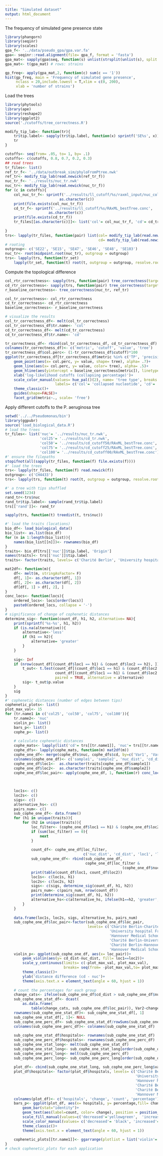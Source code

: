 ```yaml
---
title: "Simulated dataset"
output: html_document
---
```

The frequency of simulated gene presence state
```R
library(phangorn)
library(seqinr)
library(scales)
gpa_f<- '../data/pseudo_gpa/gpa.var.fa'
gpa<- seqinr::read.alignment(file= gpa_f, format = 'fasta')
gpa_mat<- sapply(gpa$seq, function(s) unlist(strsplit(unlist(s), split = '')))
gpa_mat<- t(gpa_mat) # rows: strains

gp_freq<- apply(gpa_mat,2, function(c) sum(c == '1'))
hist(gp_freq, main = 'Frequency of simulated gene presence', 
     nclass = 20,include.lowest = T,xlim = c(0, 200), 
     xlab = 'number of strains')
```

Load the trees
```R
library(phytools)
library(ape)
library(reshape2)
library(ggplot2)
source('./cutoffs/tree_correctness.R')

modify_tip_lab<- function(tr){
    tr$tip.label<- sapply(tr$tip.label, function(x) sprintf('SE%s', x))
    tr
}

cutoffs<- seq(from= .05, to= 1, by= .1)
cutoffs<- c(cutoffs, 0.8, 0.7, 0.2, 0.3)
## read trees
tr_files<- list()
ref_tr_f<- '../data/outbreak_sim/phyloFromPtree.nwk'
ref_tr<- modify_tip_lab(read.newick(ref_tr_f))
nuc_tr_f<- '../results/nuc_tr.nwk'
nuc_tr<- modify_tip_lab(read.newick(nuc_tr_f))
for (c in cutoffs){
    col_nuc_tr_f<- sprintf('../results/ll_cutoff/%s/raxml_input/nuc_col.nwk', 
                         as.character(c))
    print(file.exists(col_nuc_tr_f))
    cd_tr_f<- sprintf('../results/ll_cutoff/%s/RAxML_bestTree.conc',
                    as.character(c))
    print(file.exists(cd_tr_f))
    tr_files[[as.character(c)]]<- list('col'= col_nuc_tr_f, 'cd'= cd_tr_f)
    
}
trs<- lapply(tr_files, function(pair) list(col= modify_tip_lab(read.newick(pair$col)), 
                                           cd= modify_tip_lab(read.newick(pair$cd))))
# rooting
outgroup<- c('SE22', 'SE15', 'SE47', 'SE46', 'SE48', 'SE103')
nuc_tr<- root(midpoint.root(nuc_tr), outgroup = outgroup)
trs<- lapply(trs, function(tr_set)
    lapply(tr_set, function(t) root(t, outgroup = outgroup, resolve.root = T)))
```
Compute the topological difference
```R
col_rtr_correctness<- sapply(trs, function(pair) tree_correctness(target_tr = pair$col, ref = ref_tr))
cd_rtr_correctness<- sapply(trs, function(pair) tree_correctness(target_tr = pair$cd, ref = ref_tr))
r_baseline_correctness<- tree_correctness(nuc_tr, ref_tr)

col_tr_correctness<- col_rtr_correctness
cd_tr_correctness<- cd_rtr_correctness
baseline_correctness<- r_baseline_correctness

# visualize the results
col_tr_correctness_df<- melt(col_tr_correctness)
col_tr_correctness_df$tr.name<- 'col'
cd_tr_correctness_df<- melt(cd_tr_correctness)
cd_tr_correctness_df$tr.name<- 'cd'

tr_correctness_df<- rbind(col_tr_correctness_df, cd_tr_correctness_df)
colnames(tr_correctness_df)<- c('metric', 'cutoff', 'value', 'tree')
tr_correctness_df$col.perc<- (1-tr_correctness_df$cutoff)*100
ggplot(tr_correctness_df[tr_correctness_df$metric %in% c('TP', 'precision', 'f1'), ])+
    geom_point(aes(x= col.perc, y= value, shape= tree), alpha= .7)+
    geom_line(aes(x= col.perc, y= value, color= tree), alpha= .5)+
    geom_hline(aes(yintercept = baseline_correctness[metric]), linetype= 2, color= 'grey50')+
    xlab('log-likelihood cutoffs (collapsing percentage)')+
    scale_color_manual(values= hue_pal()(2), name= 'tree type', breaks = c('cd', 'col'),
                       labels= c('col'= 'collapsed nucleotide', 'cd'= 'composite datatype'))+
    theme_classic()+
    guides(shape=FALSE)+
    facet_grid(metric~., scale= 'free')
```
Apply different cutoffs to the P. aeruginosa tree
```R
setwd('../../Pseudomonas/bin')
library(ggpubr)
source('load_biological_data.R')
# load the trees
tr_files<- list('nuc'= '../results/nuc_tr.nwk', 
                'col25'= '../results/cd_tr.nwk', 
                'col50'= '../results/cd_cutoff50/RAxML_bestTree.conc', 
                'col75'= '../results/cd_cutoff25/RAxML_bestTree.conc', 
                'col100'= '../results/cd_cutoff00/RAxML_bestTree.conc')
#' ensure the filepaths
stopifnot(all(sapply(tr_files, function(f) file.exists(f))))
#' load the trees
trs<- lapply(tr_files, function(f) read.newick(f))
outgroup<- c('CH4433')
trs<- lapply(trs, function(t) root(t, outgroup = outgroup, resolve.root = T))

#' a tree with tips shuffled
set.seed(1234)
rand_tr<-trs$nuc
rand_tr$tip.label<- sample(rand_tr$tip.label)
trs[['rand']]<- rand_tr

sapply(trs, function(t) treedist(t, trs$nuc))

#' load the traits (locations)
bio_df<- load_biological_data()
bio_list<- as.list(bio_df)
for (n in 1:length(bio_list)){
    names(bio_list[[n]])<- rownames(bio_df)
}
traits<- bio_df[trs[['nuc']]$tip.label, 'Origin']
names(traits)<- trs[['nuc']]$tip.label
traits<- factor(traits, levels= c('Charité Berlin', 'University hospital Frankfurt', 'Hannover Medical School'))

mat2df<- function(m){
    df<- melt(m, stringAsFactor= F)
    df[, 1]<- as.character(df[, 1])
    df[, 2]<- as.character(df[, 2])
    df[df[, 1] > df[, 2], ]
}
conc_locs<- function(locs){
    ordered_locs<- locs[order(locs)]
    paste0(ordered_locs, collapse = '-')
}
# significance of change of cophenetic distances
determine_sig<- function(count_df, h1, h2, alternative= NA){
    print(sprintf('%s-%s', h1, h2))
    if (is.na(alternative)){
        alternative<-'less'
        if (h1 == h2){
            alternative= 'greater'
        }    
    }
    
    sig<- Inf 
    if (nrow(count_df[(count_df$loc1 == h1) & (count_df$loc2 == h2), ]) > 0){
        t_out<- t.test(count_df[(count_df$loc1 == h1) & (count_df$loc2 == h2), 1], 
                       count_df[(count_df$loc1 == h1) & (count_df$loc2 == h2), 2], 
                       paired = TRUE, alternative = alternative)      
        sig<- t_out$p.value
    }
    sig
}
#' cophenetic distances (number of edges between tips)
cophenetic_plots<- list()
plot_max_val<- 15
for (tr.name1 in c('col25', 'col50', 'col75', 'col100')){
    tr.name2<- 'nuc'
    violin_p<- list()
    bars_p<- list()
    cophe_p<- list()
    
    # calculate cophenetic distances
    cophe_mats<- lapply(list('cd'= trs[[tr.name1]], 'nuc'= trs[[tr.name2]]), function(t)cophenetic.phylo(compute.brlen(t, 1)))
    cophe_dfs<- lapply(cophe_mats, function(m) mat2df(m))
    cophe_one_df<- merge(cophe_dfs$nuc, cophe_dfs$cd, by=c('Var1', 'Var2')) 
    colnames(cophe_one_df)<- c('sample1', 'sample2', 'nuc_dist', 'cd_dist')
    cophe_one_df$loc1<-  as.character(traits[cophe_one_df$sample1])
    cophe_one_df$loc2<-  as.character(traits[cophe_one_df$sample2])
    cophe_one_df$loc_pair<- apply(cophe_one_df, 1, function(r) conc_locs(c(r['loc1'], r['loc2'])))
    
    
    
    loc1s<- c()
    loc2s<- c()
    sigs<- c()
    alternative_hs<- c()
    pairs_num<- c()
    sub_cophe_one_df<- data.frame()
    for (h1 in unique(traits)){
        for (h2 in unique(traits)){
            loc_filter<- (cophe_one_df$loc1 == h1) & (cophe_one_df$loc2 == h2)
            if (sum(loc_filter) == 0){
                next
            }
            
            count_df<- cophe_one_df[loc_filter, 
                                    c('nuc_dist', 'cd_dist', 'loc1', 'loc2')]
            sub_cophe_one_df<- rbind(sub_cophe_one_df, 
                                     cophe_one_df[loc_filter & 
                                                      (cophe_one_df$nuc_dist != cophe_one_df$cd_dist),] )
            print(table(count_df$loc1, count_df$loc2))
            loc1s<- c(loc1s, h1)
            loc2s<- c(loc2s, h2)
            sigs<- c(sigs, determine_sig(count_df, h1, h2))
            pairs_num<- c(pairs_num, nrow(count_df))
            print(determine_sig(count_df, h1, h2))
            alternative_hs<-c(alternative_hs, ifelse(h1==h2, 'greater', 'less'))
        }
    }
    
    data.frame(loc1s, loc2s, sigs, alternative_hs, pairs_num)
    sub_cophe_one_df$loc_pair<-factor(sub_cophe_one_df$loc_pair, 
                                      levels= c('Charité Berlin-Charité Berlin', 
                                                'University hospital Frankfurt-University hospital Frankfurt',
                                                'Hannover Medical School-Hannover Medical School',
                                                'Charité Berlin-University hospital Frankfurt',
                                                'Charité Berlin-Hannover Medical School',
                                                'Hannover Medical School-University hospital Frankfurt'))
    violin_p<- ggplot(sub_cophe_one_df, aes(x= loc_pair))+
        geom_violin(aes(y= cd_dist-nuc_dist, fill= loc1==loc2))+
        scale_y_continuous(limits= c(-plot_max_val, plot_max_val), 
                           breaks= seq(from= -plot_max_val,to= plot_max_val,by=3))+
        theme_classic()+
        ylab('distance difference (cd - nuc')+
        theme(axis.text.x = element_text(angle = 60, hjust = 1))
    
    # count the percentages for each group
    change_cats<- ifelse(sub_cophe_one_df$cd_dist > sub_cophe_one_df$nuc_dist, 'increased', 'decreased')
    sub_cophe_one_stat_df<- dcast(
        as.data.frame(
            table(change_cats, sub_cophe_one_df$loc_pair)), Var2~change_cats)
    rownames(sub_cophe_one_stat_df)<- sub_cophe_one_stat_df[, 1]
    sub_cophe_one_stat_df[, 1]<- NULL
    sub_cophe_one_perc_df<- sub_cophe_one_stat_df/rowSums(sub_cophe_one_stat_df) * 100
    colnames(sub_cophe_one_perc_df)<- colnames(sub_cophe_one_stat_df)
    
    sub_cophe_one_stat_df$hospitals<- rownames(sub_cophe_one_stat_df)
    sub_cophe_one_perc_df$hospitals<- rownames(sub_cophe_one_perc_df)
    sub_cophe_one_stat_long<- melt(sub_cophe_one_stat_df)
    sub_cophe_one_stat_long<- sub_cophe_one_stat_long[order(sub_cophe_one_stat_long$hospitals, sub_cophe_one_stat_long$variable), ]
    sub_cophe_one_perc_long<- melt(sub_cophe_one_perc_df)
    sub_cophe_one_perc_long<- sub_cophe_one_perc_long[order(sub_cophe_one_perc_long$hospitals, sub_cophe_one_perc_long$variable), ]
    
    plot_df<- cbind(sub_cophe_one_stat_long, sub_cophe_one_perc_long$value)
    plot_df$hospitals<- factor(plot_df$hospitals, levels= c('Charité Berlin-Charité Berlin', 
                                                            'University hospital Frankfurt-University hospital Frankfurt',
                                                            'Hannover Medical School-Hannover Medical School',
                                                            'Charité Berlin-Hannover Medical School',
                                                            'Charité Berlin-University hospital Frankfurt',
                                                            'Hannover Medical School-University hospital Frankfurt'))
    colnames(plot_df)<- c('hospitals', 'change', 'count', 'percentage')
    bars_p<- ggplot(plot_df, aes(x= hospitals, y= percentage,fill= change))+
        geom_bar(stat="identity")+
        geom_text(aes(label=count, color= change), position = position_stack(vjust= .5))+
        scale_fill_manual(values=c('decreased'='yellowgreen',  'increased'='dodgerblue4'))+
        scale_color_manual(values= c('decreased'= 'black', 'increased'= 'grey'))+
        theme_classic()+
        theme(axis.text.x = element_text(angle = 60, hjust = 1))
    
    cophenetic_plots[[tr.name1]]<- ggarrange(plotlist = list('violin'= violin_p, 'bars'= bars_p), ncol= 1)
}
# check cophenetic_plots for each application
```
